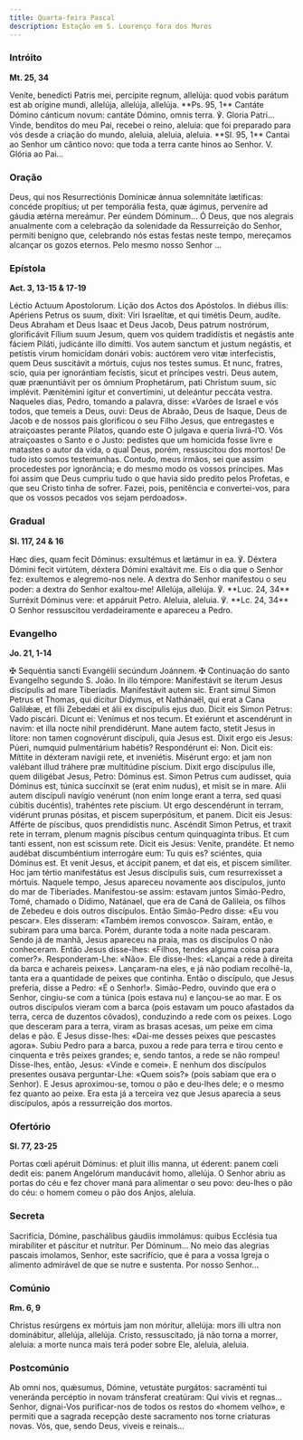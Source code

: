 ```yaml
---
title: Quarta-feira Pascal
description: Estação em S. Lourenço fora dos Muros
---
```


### Intróito

**Mt. 25, 34**

<div class="side-by-side not-content">
  <span>
    Veníte, benedícti Patris mei, percípite regnum, allelúja: quod vobis parátum est ab orígine
    mundi, allelúja, allelúja, allelúja. **Ps. 95, 1** Cantáte Dómino cánticum novum: cantáte
    Dómino, omnis terra. ℣. Gloria Patri...
  </span>
  <span>
    Vinde, benditos do meu Pai, recebei o reino, aleluia: que foi preparado para vós desde a criação
    do mundo, aleluia, aleluia, aleluia. **Sl. 95, 1** Cantai ao Senhor um cântico novo: que toda a
    terra cante hinos ao Senhor. V. Glória ao Pai...
  </span>
</div>

### Oração

<div class="side-by-side not-content">
  <span>
    Deus, qui nos Resurrectiónis Domínicæ ánnua solemnitáte lætíficas: concéde propítius; ut per
    temporália festa, quæ ágimus, perveníre ad gáudia ætérna mereámur. Per eúndem Dóminum...
  </span>
  <span>
    Ó Deus, que nos alegrais anualmente com a celebração da solenidade da Ressurreição do Senhor,
    permiti benigno que, celebrando nós estas festas neste tempo, mereçamos alcançar os gozos
    eternos. Pelo mesmo nosso Senhor ...
  </span>
</div>

### Epístola

**Act. 3, 13-15 & 17-19**

<div class="side-by-side not-content">
  <span>Léctio Actuum Apostolorum.</span>
  <span>Lição dos Actos dos Apóstolos.</span>
  <span>
    In diébus illis: Apériens Petrus os suum, dixit: Viri Israelítæ, et qui timétis Deum, audíte.
    Deus Abraham et Deus Isaac et Deus Jacob, Deus patrum nostrórum, glorificávit Fílium suum Jesum,
    quem vos quidem tradidístis et negástis ante fáciem Piláti, judicánte illo dimítti. Vos autem
    sanctum et justum negástis, et petístis virum homicídam donári vobis: auctórem vero vitæ
    interfecistis, quem Deus suscitávit a mórtuis, cujus nos testes sumus. Et nunc, fratres, scio,
    quia per ignorántiam fecístis, sicut et príncipes vestri. Deus autem, quæ prænuntiávit per os
    ómnium Prophetárum, pati Christum suum, sic implévit. Pænitémini ígitur et convertímini, ut
    deleántur peccáta vestra.
  </span>
  <span>
    Naqueles dias, Pedro, tomando a palavra, disse: «Varões de Israel e vós todos, que temeis a
    Deus, ouvi: Deus de Abraão, Deus de Isaque, Deus de Jacob e de nossos pais glorificou o seu
    Filho Jesus, que entregastes e atraiçoastes perante Pilatos, quando este O julgava e queria
    livrá-l’O. Vós atraiçoastes o Santo e o Justo: pedistes que um homicida fosse livre e matastes o
    autor da vida, o qual Deus, porém, ressuscitou dos mortos! De tudo isto somos testemunhas.
    Contudo, meus irmãos, sei que assim procedestes por ignorância; e do mesmo modo os vossos
    príncipes. Mas foi assim que Deus cumpriu tudo o que havia sido predito pelos Profetas, e que
    seu Cristo tinha de sofrer. Fazei, pois, penitência e convertei-vos, para que os vossos pecados
    vos sejam perdoados».
  </span>
</div>

### Gradual

**Sl. 117, 24 & 16**

<div class="side-by-side not-content">
  <span>
    Hæc dies, quam fecit Dóminus: exsultémus et lætámur in ea. ℣. Déxtera Dómini fecit virtútem,
    déxtera Dómini exaltávit me.
  </span>
  <span>
    Eis o dia que o Senhor fez: exultemos e alegremo-nos nele. A dextra do Senhor manifestou o seu
    poder: a dextra do Senhor exaltou-me!
  </span>
  <span>Allelúja, allelúja. ℣. **Luc. 24, 34** Surréxit Dóminus vere: et appáruit Petro.</span>
  <span>
    Aleluia, aleluia. ℣. **Lc. 24, 34** O Senhor ressuscitou verdadeiramente e apareceu a Pedro.
  </span>
</div>

### Evangelho

**Jo. 21, 1-14**

<div class="side-by-side not-content">
  <span>
    <span class="text-red-500">✠</span> Sequéntia sancti Evangélii secúndum Joánnem.
  </span>
  <span>
    <span class="text-red-500">✠</span> Continuação do santo Evangelho segundo S. João.
  </span>
  <span>
    In illo témpore: Manifestávit se íterum Jesus discípulis ad mare Tiberíadis. Manifestávit autem
    sic. Erant simul Simon Petrus et Thomas, qui dícitur Dídymus, et Nathánaël, qui erat a Cana
    Galilǽæ, et fílii Zebedǽi et álii ex discípulis ejus duo. Dicit eis Simon Petrus: Vado piscári.
    Dicunt ei: Venímus et nos tecum. Et exiérunt et ascendérunt in navim: et illa nocte nihil
    prendidérunt. Mane autem facto, stetit Jesus in lítore: non tamen cognovérunt discípuli, quia
    Jesus est. Dixit ergo eis Jesus: Púeri, numquid pulmentárium habétis? Respondérunt ei: Non.
    Dicit eis: Míttite in déxteram navígii rete, et inveniétis. Misérunt ergo: et jam non valébant
    illud tráhere præ multitúdine píscium. Dixit ergo discípulus ille, quem diligébat Jesus, Petro:
    Dóminus est. Simon Petrus cum audísset, quia Dóminus est, túnica succínxit se (erat enim nudus),
    et misit se in mare. Alii autem discípuli navígio venérunt (non enim longe erant a terra, sed
    quasi cúbitis ducéntis), trahéntes rete píscium. Ut ergo descendérunt in terram, vidérunt prunas
    pósitas, et piscem superpósitum, et panem. Dicit eis Jesus: Afférte de píscibus, quos
    prendidístis nunc. Ascéndit Simon Petrus, et traxit rete in terram, plenum magnis píscibus
    centum quinquagínta tribus. Et cum tanti essent, non est scissum rete. Dicit eis Jesus: Veníte,
    prandéte. Et nemo audébat discumbéntium interrogáre eum: Tu quis es? sciéntes, quia Dóminus est.
    Et venit Jesus, et áccipit panem, et dat eis, et piscem simíliter. Hoc jam tértio manifestátus
    est Jesus discípulis suis, cum resurrexísset a mórtuis.
  </span>
  <span>
    Naquele tempo, Jesus apareceu novamente aos discípulos, junto do mar de Tiberíades.
    Manifestou-se assim: estavam juntos Simão-Pedro, Tomé, chamado o Dídimo, Natánael, que era de
    Caná de Galileia, os filhos de Zebedeu e dois outros discípulos. Então Simão-Pedro disse: «Eu
    vou pescar». Eles disseram: «Também iremos convosco». Saíram, então, e subiram para uma barca.
    Porém, durante toda a noite nada pescaram. Sendo já de manhã, Jesus apareceu na praia, mas os
    discípulos O não conheceram. Então Jesus disse-lhes: «Filhos, tendes alguma coisa para comer?».
    Responderam-Lhe: «Não». Ele disse-lhes: «Lançai a rede à direita da barca e achareis peixes».
    Lançaram-na eles, e já não podiam recolhê-la, tanta era a quantidade de peixes que continha.
    Então o discípulo, que Jesus preferia, disse a Pedro: «É o Senhor!». Simão-Pedro, ouvindo que
    era o Senhor, cingiu-se com a túnica (pois estava nu) e lançou-se ao mar. E os outros discípulos
    vieram com a barca (pois estavam um pouco afastados da terra, cerca de duzentos côvados),
    conduzindo a rede com os peixes. Logo que desceram para a terra, viram as brasas acesas, um
    peixe em cima delas e pão. E Jesus disse-lhes: «Dai-me desses peixes que pescastes agora». Subiu
    Pedro para a barca, puxou a rede para terra e tirou cento e cinquenta e três peixes grandes; e,
    sendo tantos, a rede se não rompeu! Disse-lhes, então, Jesus: «Vinde e comei». E nenhum dos
    discípulos presentes ousava perguntar-Lhe: «Quem sois?» (pois sabiam que era o Senhor). E Jesus
    aproximou-se, tomou o pão e deu-lhes dele; e o mesmo fez quanto ao peixe. Era esta já a terceira
    vez que Jesus aparecia a seus discípulos, após a ressurreição dos mortos.
  </span>
</div>

### Ofertório

**Sl. 77, 23-25**

<div class="side-by-side not-content">
  <span>
    Portas cœli apéruit Dóminus: et pluit illis manna, ut éderent: panem cœli dedit eis: panem
    Angelórum manducávit homo, allelúja.
  </span>
  <span>
    O Senhor abriu as portas do céu e fez chover maná para alimentar o seu povo: deu-lhes o pão do
    céu: o homem comeu o pão dos Anjos, aleluia.
  </span>
</div>

### Secreta

<div class="side-by-side not-content">
  <span>
    Sacrifícia, Dómine, paschálibus gáudiis immolámus: quibus Ecclésia tua mirabíliter et páscitur
    et nutrítur. Per Dóminum...
  </span>
  <span>
    No meio das alegrias pascais imolamos, Senhor, este sacrifício, que é para a vossa Igreja o
    alimento admirável de que se nutre e sustenta. Por nosso Senhor...
  </span>
</div>

### Comúnio

**Rm. 6, 9**

<div class="side-by-side not-content">
  <span>
    Christus resúrgens ex mórtuis jam non móritur, allelúja: mors illi ultra non dominábitur,
    allelúja, allelúja.
  </span>
  <span>
    Cristo, ressuscitado, já não torna a morrer, aleluia: a morte nunca mais terá poder sobre Ele,
    aleluia, aleluia.
  </span>
</div>

### Postcomúnio

<div class="side-by-side not-content">
  <span>
    Ab omni nos, quǽsumus, Dómine, vetustáte purgátos: sacraménti tui veneránda percéptio in novam
    tránsferat creatúram: Qui vivis et regnas...
  </span>
  <span>
    Senhor, dignai-Vos purificar-nos de todos os restos do «homem velho», e permiti que a sagrada
    recepção deste sacramento nos torne criaturas novas. Vós, que, sendo Deus, viveis e reinais...
  </span>
</div>
